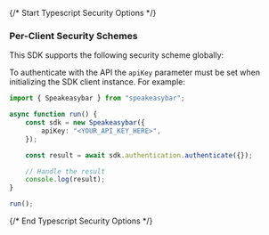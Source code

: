 {/* Start Typescript Security Options */}
### Per-Client Security Schemes

This SDK supports the following security scheme globally:



To authenticate with the API the `apiKey` parameter must be set when initializing the SDK client instance. For example:
```typescript
import { Speakeasybar } from "speakeasybar";

async function run() {
    const sdk = new Speakeasybar({
        apiKey: "<YOUR_API_KEY_HERE>",
    });

    const result = await sdk.authentication.authenticate({});

    // Handle the result
    console.log(result);
}

run();

```
{/* End Typescript Security Options */}
